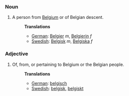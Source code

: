 ===Noun===
#A person from [[Belgium]] or of Belgian descent.
#:'''Translations'''
#:*[[German]]: [[Belgier]] ''m'', [[Belgierin]] ''f''
#:*[[Swedish]]: [[Belgisk]] ''m'', [[Belgiska]] ''f''

===Adjective===
#Of, from, or pertaining to Belgium or the Belgian people.
#:'''Translations'''
#:*[[German]]: [[belgisch]]
#:*[[Swedish]]: [[belgisk]], [[belgiskt]]